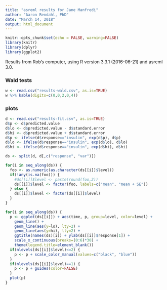 ```yaml
---
title: "asreml results for Jane Manfredi"
author: "Aaron Rendahl, PhD"
date: "March 14, 2018"
output: html_document
---
```


```r
knitr::opts_chunk$set(echo = FALSE, warning=FALSE)
library(knitr)
library(dplyr)
library(ggplot2)
```

Results from Rob's computer, using R version 3.3.1 (2016-06-21) and asreml 3.0.

### Wald tests
```r
w <- read.csv("results-wald.csv", as.is=TRUE)
w %>% kable(digits=c(0,0,2,0,4))
```

### plots
```r
d <- read.csv("results-fit.csv", as.is=TRUE)
d$p <- d$predicted.value
d$lo <- d$predicted.value - d$standard.error
d$hi <- d$predicted.value + d$standard.error
d$p <- ifelse(d$response=="insulin", exp(d$p), d$p)
d$lo <- ifelse(d$response=="insulin", exp(d$lo), d$lo)
d$hi <- ifelse(d$response=="insulin", exp(d$hi), d$hi)

ds <- split(d, d[,c("response", "var")])

for(i in seq_along(ds)) {
  foo <- as.numeric(as.character(ds[[i]]$level))
  if(!any(is.na(foo))) {
    #ds[[i]]$level <- paste(round(foo,2))
    ds[[i]]$level <- factor(foo, labels=c("mean", "mean + SE"))
  } else {
    ds[[i]]$level <- factor(ds[[i]]$level)
  }
}

for(i in seq_along(ds)) {
  p <- ggplot(ds[[i]]) + aes(time, p, group=level, color=level) + 
    geom_line() +
    geom_line(aes(y=lo), lty=2) +
    geom_line(aes(y=hi), lty=2) +
    ggtitle(names(ds)[i]) + ylab(ds[[i]]$response[1]) +
    scale_x_continuous(breaks=(0:6)*30) +
    theme(legend.title=element_blank())
  if(nlevels(ds[[i]]$level)<=2) {
    p <- p + scale_color_manual(values=c("black", "blue"))
  }
  if(nlevels(ds[[i]]$level)==1) {
    p <- p + guides(color=FALSE)
  }
  plot(p)
}
```